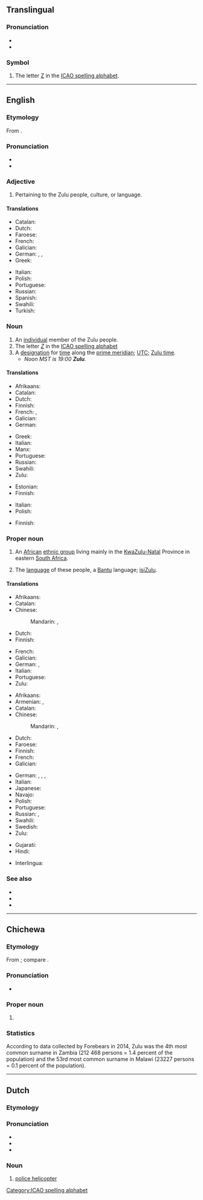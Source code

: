 {{also|zulu|zulú|zulù}}
==Translingual==
{{interwiktionary|code=zu}}

===Pronunciation===
* {{IPA|[ˈzuːluː]|lang=mul}}
* {{audio|En-ca-Zulu.oga|Audio (Canada)|lang=en}}

===Symbol===
{{head|mul|symbol}}

# The letter [[Z]] in the [[ICAO spelling alphabet]].

[[Category:ICAO spelling alphabet]]

----

==English==
{{wikipedia|Zulu (disambiguation)}}

===Etymology===
From {{der|en|zu|umZulu}}.

===Pronunciation===
* {{IPA|/ˈzuːluː/|lang=en}}
* {{audio|En-ca-Zulu.oga|Audio (Canada)|lang=en}}

===Adjective===
{{en-adj|-}}

# Pertaining to the Zulu people, culture, or language.

====Translations====
{{trans-top|pertaining to the Zulu people, culture, or language}}
* Catalan: {{t+|ca|zulu}}
* Dutch: {{t+|nl|Zoeloe}}
* Faroese: {{t|fo|sulu|n}}
* French: {{t+|fr|zoulou}}
* Galician: {{t+|gl|zulú}}
* German: {{t|de|Zulu-}}, {{t|de|zulu-}}, {{t|de|zuluisch}}
* Greek: {{t+|el|Ζουλού}}
{{trans-mid}}
* Italian: {{t+|it|zulù}}
* Polish: {{t|pl|Zulus}}
* Portuguese: {{t+|pt|zulu}}
* Russian: {{t+|ru|зулу́сский}}
* Spanish: {{t+|es|zulú}}
* Swahili: {{t|sw|Kizulu}}
* Turkish: {{t+|tr|Zuluca}}
{{trans-bottom}}

===Noun===
{{en-noun|Zulu|s}}

# An [[individual]] member of the Zulu people.
# The letter ''[[Z]]'' in the [[ICAO spelling alphabet]]
# A [[designation]] for [[time]] along the [[prime meridian]]; [[UTC]]; [[Zulu time]].
#* ''Noon MST is 19:00 '''Zulu'''.''

====Translations====
{{trans-top|member of the Zulu people}}
* Afrikaans: {{t+|af|Zoeloe}}
* Catalan: {{t+|ca|zulu}}
* Dutch: {{t+|nl|Zoeloe|m}}
* Finnish: {{t+|fi|zulu}}
* French: {{t+|fr|Zoulou|m}}, {{t+|fr|Zouloue|f}}
* Galician: {{t+|gl|zulú}}
* German: {{t+|de|Zulu|m|f}}
{{trans-mid}}
* Greek: {{t+|el|Ζουλού}}
* Italian: {{t+|it|zulù|m|f}}
* Manx: {{t|gv|Sooloo|m}}
* Portuguese: {{t+|pt|zulu}}
* Russian: {{t+|ru|зулу́с|m}}
* Swahili: {{t|sw|Mzulu}}
* Zulu: {{t|zu|umZulu|c1|c6}}
{{trans-bottom}}

{{trans-top|the letter "Z" in ICAO spelling alphabet}}
* Estonian: {{t+|et|Zürich}}
* Finnish: {{t+|fi|tseta}}
{{trans-mid}}
* Italian: {{t|it|Zara}}
* Polish: {{t+|pl|zulu}}
{{trans-bottom}}

{{trans-top|Zulu time}}
* Finnish: {{t+|fi|UTC}}
{{trans-mid}}
{{trans-bottom}}

===Proper noun===
{{en-proper noun}}

# {{topics|en|Ethnonyms}} An [[African]] [[ethnic group]] living mainly in the [[KwaZulu-Natal]] Province in eastern [[South Africa]].
# {{topics|en|Languages}} The [[language]] of these people, a [[Bantu]] language; [[isiZulu]].
#: {{syn|en|isiZulu}}

====Translations====
{{trans-top|African ethnic group}}
* Afrikaans: {{t+|af|Zoeloe}}
* Catalan: {{t+|ca|zulu}}
* Chinese:
*: Mandarin: {{t|cmn|祖魯族人}}, {{t|cmn|祖鲁族人|tr=Zǔlǔ zúrén}}
* Dutch: {{t+|nl|Zoeloes|p}}
* Finnish: {{t|fi|zulut|p}}
{{trans-mid}}
* French: {{t+|fr|Zoulous|m-p}}
* Galician: {{t+|gl|zulú}}
* German: {{t+|de|Zulu|m-p}}, {{t+|de|Zulus|m-p}}
* Italian: {{t+|it|zulù|m|f}}
* Portuguese: {{t+|pt|zulu}}
* Zulu: {{t|zu|amaZulu|c6}}
{{trans-bottom}}

{{trans-top|language}}
* Afrikaans: {{t+|af|Zoeloe}}
* Armenian: {{t|hy|զուլու}}, {{t|hy|զուլուերեն}}
* Catalan: {{t+|ca|zulu|m}}
* Chinese:
*: Mandarin: {{t|cmn|祖魯語}}, {{t|cmn|祖鲁语|tr=Zǔlǔyǔ}}
* Dutch: {{t+|nl|Zoeloe|n}}
* Faroese: {{t|fo|sulu|n}}
* Finnish: {{t+|fi|zulu}}
* French: {{t+|fr|zoulou|m}}
* Galician: {{t+|gl|zulú}}
{{trans-mid}}
* German: {{t+|de|Zulu|n}}, {{t|de|Zulusprache|f}}, {{t|de|Zuluisch|n}}, {{t+|de|isiZulu|n}}
* Italian: {{t+|it|zulù|m}}
* Japanese: {{t+|ja|ズールー語|tr=Zūrū-go}}
* Navajo: {{t|nv|Zulu Dineʼé bizaad}}
* Polish: {{t+|pl|zulu|n}}
* Portuguese: {{t+|pt|zulu}}
* Russian: {{t+|ru|зу́лу|m}}, {{t+|ru|зулу́сский|m}}
* Swahili: {{t|sw|Kizulu}}
* Swedish: {{t+|sv|zulu|c}}
* Zulu: {{t|zu|isiZulu|c7}}
{{trans-bottom}}

{{checktrans-top}}
* Gujarati: {{t-check|gu|ઝૂલૂ}}
* Hindi: {{t-check|hi|ज़ूलू}}
{{trans-mid}}
* Interlingua: {{t-check|ia|Zulu}}
{{trans-bottom}}

===See also===
* {{langcat|zu}}
* {{langlist}}
* {{ISO 639|link=Ethnologue|1code=zu|code=zul}}

----
==Chichewa==

===Etymology===
From {{der|ny|ngo|-}}; compare {{cog|zu|umZulu}}.

===Pronunciation===
* {{ny-IPA|Zúlu}}

===Proper noun===
{{ny-proper noun|head=Zúlu}}

# {{surname|lang=ny|from=Ngoni}}

===Statistics===
According to data collected by Forebears in 2014, Zulu was the 4th most common surname in Zambia (212 468 persons = 1.4 percent of the population) and the 53rd most common surname in Malawi (23227 persons = 0.1 percent of the population).

----

==Dutch==

===Etymology===
{{rfe|nl}}

===Pronunciation===
* {{IPA|lang=nl|/ˈzulu/}}
* {{audio|Nl-Zulu.ogg|Audio|lang=nl}}
* {{homophones|lang=nl|Zoeloe}}

===Noun===
{{nl-noun||Zulu's|-}}

# {{topics|nl|Aircraft}} {{lb|nl|police|slang}} [[police helicopter]]
#: {{syn|nl|politiehelikopter}}